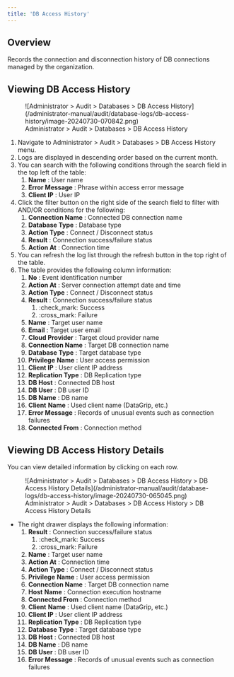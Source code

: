 ```yaml
---
title: 'DB Access History'
---
```


## Overview

Records the connection and disconnection history of DB connections managed by the organization.

## Viewing DB Access History

<figure data-layout="center" data-align="center">
![Administrator &gt; Audit &gt; Databases &gt; DB Access History](/administrator-manual/audit/database-logs/db-access-history/image-20240730-070842.png)
<figcaption>
Administrator &gt; Audit &gt; Databases &gt; DB Access History
</figcaption>
</figure>

1. Navigate to Administrator &gt; Audit &gt; Databases &gt; DB Access History menu.
2. Logs are displayed in descending order based on the current month.
3. You can search with the following conditions through the search field in the top left of the table:
    1.  **Name**  : User name
    2.  **Error Message**  : Phrase within access error message 
    3.  **Client IP**  : User IP
4. Click the filter button on the right side of the search field to filter with AND/OR conditions for the following:
    1.  **Connection Name**  : Connected DB connection name
    2.  **Database Type** : Database type
    3.  **Action Type** : Connect / Disconnect status
    4.  **Result** : Connection success/failure status
    5.  **Action At**  : Connection time
5. You can refresh the log list through the refresh button in the top right of the table.
6. The table provides the following column information:
    1.  **No**  : Event identification number
    2.  **Action At**  : Server connection attempt date and time
    3.  **Action Type**  : Connect / Disconnect status
    4.  **Result**  : Connection success/failure status
        1. :check_mark: Success
        2. :cross_mark: Failure
    5.  **Name**  : Target user name
    6.  **Email**  : Target user email
    7.  **Cloud Provider**  : Target cloud provider name
    8.  **Connection Name**  : Target DB connection name
    9.  **Database Type**  : Target database type
    10.  **Privilege**   **Name**  : User access permission 
    11.  **Client IP**  : User client IP address
    12.  **Replication Type**  : DB Replication type
    13.  **DB Host**  : Connected DB host
    14.  **DB User**  : DB user ID
    15.  **DB Name**  : DB name
    16.  **Client**   **Name**  : Used client name (DataGrip, etc.)
    17.  **Error Message**  : Records of unusual events such as connection failures
    18.  **Connected**   **From**  : Connection method

## Viewing DB Access History Details

You can view detailed information by clicking on each row.

<figure data-layout="center" data-align="center">
![Administrator &gt; Audit &gt; Databases &gt; DB Access History &gt; DB Access History Details](/administrator-manual/audit/database-logs/db-access-history/image-20240730-065045.png)
<figcaption>
Administrator &gt; Audit &gt; Databases &gt; DB Access History &gt; DB Access History Details
</figcaption>
</figure>

* The right drawer displays the following information:
    1.  **Result**  : Connection success/failure status
        1. :check_mark: Success
        2. :cross_mark: Failure
    2.  **Name**  : Target user name
    3.  **Action At**  : Connection time
    4.  **Action Type** : Connect / Disconnect status
    5.  **Privilege**   **Name**  : User access permission 
    6.  **Connection Name**  : Target DB connection name
    7.  **Host**   **Name** : Connection execution hostname
    8.  **Connected From**  : Connection method
    9.  **Client**   **Name**  : Used client name (DataGrip, etc.)
    10.  **Client IP**  : User client IP address
    11.  **Replication Type**  : DB Replication type
    12.  **Database Type**  : Target database type
    13.  **DB Host**  : Connected DB host
    14.  **DB Name**  : DB name
    15.  **DB User**  : DB user ID
    16.  **Error Message**  : Records of unusual events such as connection failures
